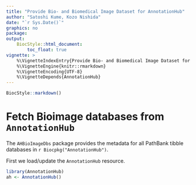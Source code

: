 ```yaml
---
title: "Provide Bio- and Biomedical Image Dataset for AnnotationHub"
author: "Satoshi Kume, Kozo Nishida"
date: "`r Sys.Date()`"
graphics: no
package: 
output:
    BiocStyle::html_document:
        toc_float: true
vignette: >
    %\VignetteIndexEntry{Provide Bio- and Biomedical Image Dataset for AnnotationHub}
    %\VignetteEngine{knitr::rmarkdown}
    %\VignetteEncoding{UTF-8}
    %\VignetteDepends{AnnotationHub}
---
```


```r
BiocStyle::markdown()
```

# Fetch Bioimage databases from `AnnotationHub`

The `AHBioImageDbs` package provides the metadata for all PathBank tibble
databases in `r Biocpkg("AnnotationHub")`. 

First we load/update the `AnnotationHub` resource.

```r
library(AnnotationHub)
ah <- AnnotationHub()
```





